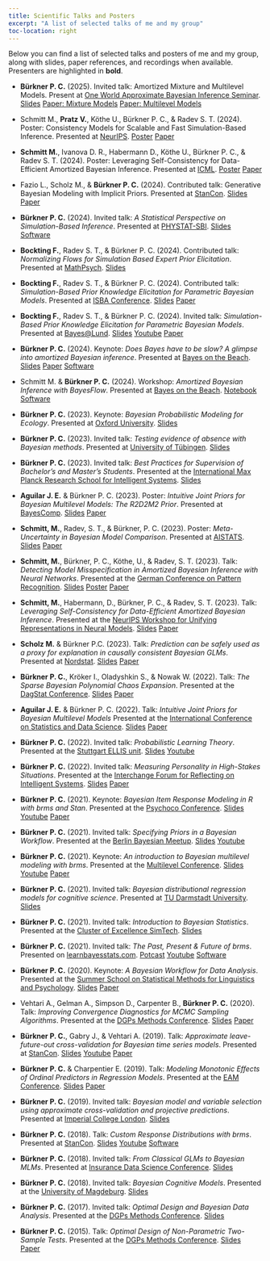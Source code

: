 ```yaml
---
title: Scientific Talks and Posters
excerpt: "A list of selected talks of me and my group"
toc-location: right
---
```


Below you can find a list of selected talks and posters of me and my group,
along with slides, paper references, and recordings when available.
Presenters are highlighted in **bold**.

- **Bürkner P. C.** (2025). 
Invited talk: Amortized Mixture and Multilevel Models.
Present at [One World Approximate Bayesian Inference Seminar](https://warwick.ac.uk/fac/sci/statistics/news/upcoming-seminars/abcworldseminar/).
[Slides](pdf/ABI_mixture_multilevel_models.pdf){.btn .btn-outline-primary .btn role="button" .btn-page-header .btn-xs}
[Paper: Mixture Models](https://arxiv.org/abs/2501.10229){.btn .btn-outline-primary .btn role="button" .btn-page-header .btn-xs}
[Paper: Multilevel Models](https://arxiv.org/abs/2408.13230){.btn .btn-outline-primary .btn role="button" .btn-page-header .btn-xs}

- Schmitt M., **Pratz V.**, Köthe U., Bürkner P. C., & Radev S. T. (2024).
Poster: Consistency Models for Scalable and Fast Simulation-Based Inference. 
Presented at [NeurIPS](https://neurips.cc).
[Poster](pdf/poster_consistency_models_SBI.pdf){.btn .btn-outline-primary .btn role="button" .btn-page-header .btn-xs}
[Paper](https://arxiv.org/abs/2312.05440){.btn .btn-outline-primary .btn role="button" .btn-page-header .btn-xs}

- **Schmitt M.**, Ivanova D. R., Habermann D., Köthe U., Bürkner P. C., & Radev S. T. (2024). 
Poster: Leveraging Self-Consistency for Data-Efficient Amortized Bayesian Inference. 
Presented at [ICML](https://icml.cc/Conferences/2024).
[Poster](pdf/poster_self_consistency_ABI.pdf){.btn .btn-outline-primary .btn role="button" .btn-page-header .btn-xs}
[Paper](https://arxiv.org/abs/2310.04395){.btn .btn-outline-primary .btn role="button" .btn-page-header .btn-xs}

- Fazio L., Scholz M., & **Bürkner P. C.** (2024). 
Contributed talk: Generative Bayesian Modeling with Implicit Priors. 
Presented at [StanCon](https://mc-stan.org/events/stancon2024/).
[Slides](pdf/implicit_priors.pdf){.btn .btn-outline-primary .btn role="button" .btn-page-header .btn-xs}
[Paper](https://arxiv.org/abs/2408.06504){.btn .btn-outline-primary .btn role="button" .btn-page-header .btn-xs}

- **Bürkner P. C.** (2024). 
Invited talk: *A Statistical Perspective on Simulation-Based Inference*.
Presented at [PHYSTAT-SBI](https://indico.cern.ch/event/1355601/).
[Slides](pdf/statistical_perspective_on_sbi.pdf){.btn .btn-outline-primary .btn role="button" .btn-page-header .btn-xs}
[Software](../software#bayesflow){.btn .btn-outline-primary .btn role="button" .btn-page-header .btn-xs}

- **Bockting F.**, Radev S. T., & Bürkner P. C. (2024). 
Contributed talk: *Normalizing Flows for Simulation Based Expert Prior Elicitation*. 
Presented at [MathPsych](https://mathpsych.org/conference/15/).
[Slides](pdf/deep_simulation_based_priors_mathpsych.pdf){.btn .btn-outline-primary .btn role="button" .btn-page-header .btn-xs}

- **Bockting F.**, Radev S. T., & Bürkner P. C. (2024). 
Contributed talk: *Simulation-Based Prior Knowledge Elicitation for Parametric Bayesian Models*. 
Presented at [ISBA Conference](https://www.unive.it/web/en/2208/home).
[Slides](pdf/simulation_based_priors_parametric_models_isba.pdf){.btn .btn-outline-primary .btn role="button" .btn-page-header .btn-xs}
[Paper](http://arxiv.org/abs/2308.11672){.btn .btn-outline-primary .btn role="button" .btn-page-header .btn-xs}

- **Bockting F.**, Radev S. T., & Bürkner P. C. (2024). 
Invited talk: *Simulation-Based Prior Knowledge Elicitation for Parametric Bayesian Models*. 
Presented at [Bayes@Lund](https://www.bayesatlund.com/).
[Slides](pdf/simulation_based_priors_parametric_models.pdf){.btn .btn-outline-primary .btn role="button" .btn-page-header .btn-xs}
[Youtube](https://youtu.be/KFPn7P2mfQw){.btn .btn-outline-primary .btn role="button" .btn-page-header .btn-xs}
[Paper](http://arxiv.org/abs/2308.11672){.btn .btn-outline-primary .btn role="button" .btn-page-header .btn-xs}

- **Bürkner P. C.** (2024). 
Keynote: *Does Bayes have to be slow? A glimpse into amortized Bayesian inference*.
Presented at [Bayes on the Beach](https://research.qut.edu.au/qutcds/bayes-onthe-beach/).
[Slides](pdf/glimpse_amortized_bayesian_inference.pdf){.btn .btn-outline-primary .btn role="button" .btn-page-header .btn-xs}
[Paper](https://proceedings.mlr.press/v216/radev23a.html){.btn .btn-outline-primary .btn role="button" .btn-page-header .btn-xs}
[Software](../software#bayesflow){.btn .btn-outline-primary .btn role="button" .btn-page-header .btn-xs}

- Schmitt M. & **Bürkner P. C.** (2024). 
Workshop: *Amortized Bayesian Inference with BayesFlow*.
Presented at [Bayes on the Beach](https://research.qut.edu.au/qutcds/bayes-onthe-beach/).
[Notebook](https://tiny.cc/botb-abi){.btn .btn-outline-primary .btn role="button" .btn-page-header .btn-xs}
[Software](../software#bayesflow){.btn .btn-outline-primary .btn role="button" .btn-page-header .btn-xs}

- **Bürkner P. C.** (2023). 
Keynote: *Bayesian Probabilistic Modeling for Ecology*.
Presented at [Oxford University](https://www.biology.ox.ac.uk/home).
[Slides](pdf/bayesian_inference_ecology.pdf){.btn .btn-outline-primary .btn role="button" .btn-page-header .btn-xs}

- **Bürkner P. C.** (2023).
Invited talk: *Testing evidence of absence with Bayesian methods*.
Presented at [University of Tübingen](https://uni-tuebingen.de/en/faculties/faculty-of-economics-and-social-sciences/subjects/department-of-social-sciences/methods-center/institute/). 
[Slides](pdf/bayesian_equivalence_testing.pdf){.btn .btn-outline-primary .btn role="button" .btn-page-header .btn-xs}

- **Bürkner P. C.** (2023). 
Invited talk: *Best Practices for Supervision of Bachelor’s and Master’s Students*. 
Presented at the [International Max Planck Research School for Intelligent Systems](https://imprs.is.mpg.de/).
[Slides](pdf/supervision_workshop.pdf){.btn .btn-outline-primary .btn role="button" .btn-page-header .btn-xs}

- **Aguilar J. E.** & Bürkner P. C. (2023). 
Poster: *Intuitive Joint Priors for Bayesian Multilevel Models: The R2D2M2 Prior*.
Presented at [BayesComp](https://bayescomp2023.com/).
[Slides](pdf/poster_R2D2M2_prior.pdf){.btn .btn-outline-primary .btn role="button" .btn-page-header .btn-xs}
[Paper](https://doi.org/10.1214/23-EJS2136){.btn .btn-outline-primary .btn role="button" .btn-page-header .btn-xs}

- **Schmitt, M.**, Radev, S. T., & Bürkner, P. C. (2023). 
Poster: *Meta-Uncertainty in Bayesian Model Comparison*. 
Presented at [AISTATS](http://aistats.org/aistats2023/).
[Slides](pdf/poster_meta_uncertainty.pdf){.btn .btn-outline-primary .btn role="button" .btn-page-header .btn-xs}
[Paper](https://proceedings.mlr.press/v206/schmitt23a.html){.btn .btn-outline-primary .btn role="button" .btn-page-header .btn-xs}

- **Schmitt, M.**, Bürkner, P. C., Köthe, U., & Radev, S. T. (2023). 
Talk: *Detecting Model Misspecification in Amortized Bayesian Inference with Neural Networks*. 
Presented at the [German Conference on Pattern Recognition](https://www.dagm-gcpr.de/year/2023). 
[Slides](pdf/detecting_MMS_bayesflow.pdf){.btn .btn-outline-primary .btn role="button" .btn-page-header .btn-xs}
[Poster](pdf/poster_detecting_MMS_bayesflow.pdf){.btn .btn-outline-primary .btn role="button" .btn-page-header .btn-xs}
[Paper](https://link.springer.com/chapter/10.1007/978-3-031-54605-1_35){.btn .btn-outline-primary .btn role="button" .btn-page-header .btn-xs}

- **Schmitt, M.**, Habermann, D., Bürkner, P. C., & Radev, S. T. (2023). 
Talk: *Leveraging Self-Consistency for Data-Efficient Amortized Bayesian Inference*. 
Presented at the [NeurIPS Workshop for Unifying Representations in Neural Models](https://neurips.cc/virtual/2023/workshop/66494).
[Slides](pdf/self_consistency_bayesflow.pdf){.btn .btn-outline-primary .btn role="button" .btn-page-header .btn-xs}
[Paper](https://arxiv.org/abs/2310.04395){.btn .btn-outline-primary .btn role="button" .btn-page-header .btn-xs}

- **Scholz M.** & Bürkner P.C. (2023). 
Talk: *Prediction can be safely used as a proxy for explanation in causally consistent Bayesian GLMs*.
Presented at [Nordstat](https://nordstat2023.org/). 
[Slides](pdf/prediction_explanation.pdf){.btn .btn-outline-primary .btn role="button" .btn-page-header .btn-xs}
[Paper](https://arxiv.org/abs/2210.06927){.btn .btn-outline-primary .btn role="button" .btn-page-header .btn-xs}

- **Bürkner P. C.**, Kröker I., Oladyshkin S., & Nowak W. (2022).
Talk: *The Sparse Bayesian Polynomial Chaos Expansion*. 
Presented at the [DagStat Conference](https://www.dagstat2022.uni-hamburg.de/). 
[Slides](pdf/bayesian_sparse_PCE.pdf){.btn .btn-outline-primary .btn role="button" .btn-page-header .btn-xs}
[Paper](https://doi.org/10.1016/j.jcp.2023.112210){.btn .btn-outline-primary .btn role="button" .btn-page-header .btn-xs}

- **Aguilar J. E.** & Bürkner P. C. (2022). 
Talk: *Intuitive Joint Priors for Bayesian Multilevel Models*
Presented at the [International Conference on Statistics and Data Science](https://sites.google.com/view/icsds2022).
[Slides](pdf/R2D2M2_prior.pdf){.btn .btn-outline-primary .btn role="button" .btn-page-header .btn-xs}
[Paper](https://doi.org/10.1214/23-EJS2136){.btn .btn-outline-primary .btn role="button" .btn-page-header .btn-xs}

- **Bürkner P. C.** (2022). 
Invited talk: *Probabilistic Learning Theory*. 
Presented at the [Stuttgart ELLIS unit](https://ellis-stuttgart.eu/).
[Slides](pdf/probabilistic_learning_theory.pdf){.btn .btn-outline-primary .btn role="button" .btn-page-header .btn-xs}
[Youtube](https://www.youtube.com/watch?v=y9Sh6g4X2bM){.btn .btn-outline-primary .btn role="button" .btn-page-header .btn-xs}

- **Bürkner P. C.** (2022). 
Invited talk: *Measuring Personality in High-Stakes Situations*.
Presented at the [Interchange Forum for Reflecting on Intelligent Systems](https://www.iris.uni-stuttgart.de/).
[Slides](pdf/measuring_personality_high_stakes.pdf){.btn .btn-outline-primary .btn role="button" .btn-page-header .btn-xs}
[Paper](https://link.springer.com/article/10.1007/s11336-022-09843-z){.btn .btn-outline-primary .btn role="button" .btn-page-header .btn-xs}

- **Bürkner P. C.** (2021). 
Keynote: *Bayesian Item Response Modeling in R with brms and Stan*.
Presented at the [Psychoco Conference](https://www.psychoco.org/2021/). 
[Slides](pdf/bayesian_IRT_modeling.pdf){.btn .btn-outline-primary .btn role="button" .btn-page-header .btn-xs}
[Youtube](https://www.youtube.com/watch?v=hwMqnZTa_h8){.btn .btn-outline-primary .btn role="button" .btn-page-header .btn-xs}
[Paper](https://www.jstatsoft.org/article/view/v100i05){.btn .btn-outline-primary .btn role="button" .btn-page-header .btn-xs}

- **Bürkner P. C.** (2021). 
Invited talk: *Specifying Priors in a Bayesian Workflow*.
Presented at the [Berlin Bayesian Meetup](https://www.meetup.com/de-DE/BerlinBayesians/).
[Slides](pdf/prior_specification_bayesian_workflow.pdf){.btn .btn-outline-primary .btn role="button" .btn-page-header .btn-xs}
[Youtube](https://www.youtube.com/watch?v=d6i6xNDmExQ){.btn .btn-outline-primary .btn role="button" .btn-page-header .btn-xs}

- **Bürkner P. C.** (2021). 
Keynote: *An introduction to Bayesian multilevel modeling with brms*.
Presented at the [Multilevel Conference](https://multilevel.fss.uu.nl/). 
[Slides](pdf/bayesian_multilevel_modeling_brms.pdf){.btn .btn-outline-primary .btn role="button" .btn-page-header .btn-xs}
[Youtube](https://www.youtube.com/watch?v=1qeXD4NQ4To){.btn .btn-outline-primary .btn role="button" .btn-page-header .btn-xs}
[Paper](https://www.jstatsoft.org/article/view/v080i01){.btn .btn-outline-primary .btn role="button" .btn-page-header .btn-xs}

- **Bürkner P. C.** (2021). 
Invited talk: *Bayesian distributional regression models for cognitive science*.
Presented at [TU Darmstadt University](https://www.tu-darmstadt.de/cogsci/ccs/index.en.jsp).
[Slides](pdf/bayesian_distributional_models.pdf){.btn .btn-outline-primary .btn role="button" .btn-page-header .btn-xs}

- **Bürkner P. C.** (2021). 
Invited talk: *Introduction to Bayesian Statistics*.
Presented at the [Cluster of Excellence SimTech](https://www.simtech.uni-stuttgart.de/).
[Slides](pdf/introduction_bayesian_statistics.pdf){.btn .btn-outline-primary .btn role="button" .btn-page-header .btn-xs}

- **Bürkner P. C.** (2021). 
Invited talk: *The Past, Present & Future of brms*.
Presented on [learnbayesstats.com](https://learnbayesstats.com/).
[Potcast](https://learnbayesstats.com/episode/35-past-present-future-brms-paul-burkner/){.btn .btn-outline-primary .btn role="button" .btn-page-header .btn-xs}
[Youtube](https://www.youtube.com/watch?v=GLR4ENIkNFY){.btn .btn-outline-primary .btn role="button" .btn-page-header .btn-xs}
[Software](../software#brms){.btn .btn-outline-primary .btn role="button" .btn-page-header .btn-xs}

- **Bürkner P. C.** (2020). 
Keynote: *A Bayesian Workflow for Data Analysis*.
Presented at the [Summer School on Statistical Methods for Linguistics and Psychology](https://vasishth.github.io/smlp2019/).
[Slides](pdf/bayesian_workflow.pdf){.btn .btn-outline-primary .btn role="button" .btn-page-header .btn-xs}
[Paper](https://arxiv.org/abs/2011.01808){.btn .btn-outline-primary .btn role="button" .btn-page-header .btn-xs}

- Vehtari A., Gelman A., Simpson D., Carpenter B., **Bürkner P. C.** (2020). 
Talk: *Improving Convergence Diagnostics for MCMC Sampling Algorithms*.
Presented at the [DGPs Methods Conference](https://www.dgps.de/fachgruppen/methoden-evaluation).
[Slides](pdf/convergence_MCMC.pdf){.btn .btn-outline-primary .btn role="button" .btn-page-header .btn-xs}
[Paper](https://doi.org/10.1214/20-BA1221){.btn .btn-outline-primary .btn role="button" .btn-page-header .btn-xs}

- **Bürkner P. C.**, Gabry J., & Vehtari A. (2019). 
Talk: *Approximate leave-future-out cross-validation for Bayesian time series models*.
Presented at [StanCon](https://mc-stan.org/events/stancon2019Cambridge/). 
[Slides](pdf/leave_future_out_cross_validation.pdf){.btn .btn-outline-primary .btn role="button" .btn-page-header .btn-xs}
[Youtube](https://www.youtube.com/watch?v=KH4jN9EBTtE&t=4653s){.btn .btn-outline-primary .btn role="button" .btn-page-header .btn-xs}
[Paper](https://doi.org/10.1080/00949655.2020.1783262){.btn .btn-outline-primary .btn role="button" .btn-page-header .btn-xs}

- **Bürkner P. C.** & Charpentier E. (2019). 
Talk: *Modeling Monotonic Effects of Ordinal Predictors in Regression Models*.
Presented at the [EAM Conference](https://www.eam-online.org/).
[Slides](pdf/monotonic_effects.pdf){.btn .btn-outline-primary .btn role="button" .btn-page-header .btn-xs}
[Paper](https://doi.org/10.1111/bmsp.12195){.btn .btn-outline-primary .btn role="button" .btn-page-header .btn-xs}

- **Bürkner P. C.** (2019).
Invited talk: *Bayesian model and variable selection using approximate cross-validation and projective predictions*.
Presented at [Imperial College London](https://www.imperial.ac.uk/events/96918/scalable-bayesian-inference-in-applied-fields/). 
[Slides](pdf/bayesian_model_comparison.pdf){.btn .btn-outline-primary .btn role="button" .btn-page-header .btn-xs}

- **Bürkner P. C.** (2018). 
Talk: *Custom Response Distributions with brms*.
Presented at [StanCon](https://mc-stan.org/events/stancon2018Helsinki/).
[Slides](pdf/custom_response_distributions_brms.pdf){.btn .btn-outline-primary .btn role="button" .btn-page-header .btn-xs}
[Youtube](https://youtu.be/FoaxA7sJi7w?list=PLuwyh42iHquU4hUBQs20hkBsKSMrp6H0J&t=7985){.btn .btn-outline-primary .btn role="button" .btn-page-header .btn-xs}
[Software](../software#brms){.btn .btn-outline-primary .btn role="button" .btn-page-header .btn-xs}

- **Bürkner P. C.** (2018).
Invited talk: *From Classical GLMs to Bayesian MLMs*.
Presented at [Insurance Data Science Conference](https://insurancedatascience.org/project/2018_london/).
[Slides](pdf/from_GLMs_to_MLMs.pdf){.btn .btn-outline-primary .btn role="button" .btn-page-header .btn-xs}

- **Bürkner P. C.** (2018). 
Invited talk: *Bayesian Cognitive Models*.
Presented at the [University of Magdeburg](https://www.ipsy.ovgu.de/en/Our+Institute/Departments/Biological+Psychology.html).
[Slides](pdf/bayesian_cognitive_models.pdf){.btn .btn-outline-primary .btn role="button" .btn-page-header .btn-xs}

- **Bürkner P. C.** (2017). 
Invited talk: *Optimal Design and Bayesian Data Analysis*.
Presented at the [DGPs Methods Conference](https://uni-tuebingen.de/en/faculties/faculty-of-economics-and-social-sciences/subjects/department-of-social-sciences/methods-center/events/past-events/fgme2017/).
[Slides](pdf/optimal_design_bayesian_data_analysis.pdf){.btn .btn-outline-primary .btn role="button" .btn-page-header .btn-xs}

- **Bürkner P. C.** (2015). 
Talk: *Optimal Design of Non-Parametric Two-Sample Tests*.
Presented at the [DGPs Methods Conference](https://www.dgps.de/fachgruppen/methoden-evaluation).
[Slides](pdf/optimal_design_two_sample_tests.pdf){.btn .btn-outline-primary .btn role="button" .btn-page-header .btn-xs}
[Paper](http://onlinelibrary.wiley.com/doi/10.1002/bimj.201600022/full){.btn .btn-outline-primary .btn role="button" .btn-page-header .btn-xs}

